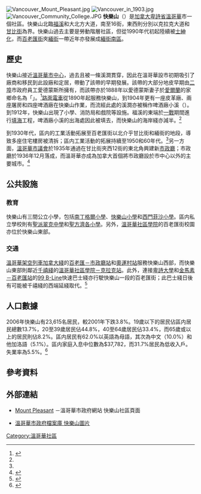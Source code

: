 {{Link style|time=2015-12-11T06:12:34+00:00}}
[[File:Vancouver_Mount_Pleasant.jpg|thumb]]
[[File:Vancouver_in_1903.jpg|thumb]]
[[File:Vancouver_Community_College.JPG|thumb]]
'''快樂山'''（{{lang-en|Mount Pleasant}}）是[[加拿大|加拿大]][[卑詩省|卑詩省]][[溫哥華|溫哥華]]市一個社區。快樂山北臨[[福溪_(溫哥華)|福溪]]和大北方大道，南至16街，東西則分別以克拉克大道和[[甘比街|甘比街]]為界。快樂山過去主要是勞動階層社區，但從1990年代初起陸續被[[士紳化|士紳化]]，而[[百老匯街_(溫哥華)|百老匯街]]夾[[緬街_(溫哥華)|緬街]]一帶近年亦發展成[[:en:South_Main|緬街南區]]。

==歷史==
快樂山接近[[溫哥華市中心|溫哥華市中心]]，過去且被一條溪澗貫穿，因此在溫哥華設市初期吸引了廠商和移民到此設廠和定居，帶動了該帶的早期發展。該帶的大部分地皮早期由[[新西敏市|二埠]]市政府員工愛德蒙斯所擁有，而該帶亦於1888年以愛德蒙斯妻子於[[愛爾蘭|愛爾蘭]]的家鄉命名為「{{lang|en|Mount Pleasant}}」。<ref name="VanHist">{{Cite web|url=http://vancouver.ca/community_profiles/mount_pleasant/history.htm |title=History & Heritage |accessdate=2013-05-01 |publisher=溫哥華市政府 |archiveurl=https://web.archive.org/web/20110810165927/http://vancouver.ca/community_profiles/mount_pleasant/history.htm |archivedate=2011-08-10 |date=2008-08-18 |deadurl=yes }}</ref>[[路面電車|路面電車]]從1890年起服務快樂山，到1904年更有一座皮革廠、兩座屠房和四座啤酒廠在快樂山作業，而流經此處的溪澗亦被稱作啤酒廠小溪（{{lang|en|Brewery Creek}}）。到1912年，快樂山出現了小學、消防局和戲院等設施。福溪的東端於[[一戰|一戰]]期間進行[[填海|填海]]工程，啤酒廠小溪的出海處因此被填去，而快樂山的海岸綫亦減半。<ref name="VanHist"/>

到1930年代，區内的工業活動拓展至百老匯街以北介乎甘比街和緬街的地段，導致多座住宅樓房被清拆；區内工業活動的拓展持續至1950和60年代。<ref name="VanHist"/>另一方面，[[溫哥華市議會|溫哥華市議會]]於1935年通過在甘比街夾西12街的東北角興建新[[溫哥華市政廳|市政廳]]；市政廳於1936年12月落成，而溫哥華亦成為加拿大首個將市政廳設於市中心以外的主要城市。<ref>{{Cite book| last = Berelowitz  | first = Lance  | authorlink =   | coauthors =   | title = Dream City: Vancouver and the Global Imagination   | publisher = Douglas & McIntyre  | date = 2010  | location =   | pages = 64 | url =   | doi =   | id =   | isbn = 9781553651703}}</ref>

==公共設施==
===教育===
快樂山有三間公立小學，包括[[:en:Florence_Nightingale_Elementary_School|南丁格爾小學]]、[[:en:Mount_Pleasant_Elementary_School|快樂山小學]]和[[:en:Simon_Fraser_Elementary_School|西門菲沙小學]]。區内私立學校則有[[:en:St._Patrick's_Regional_Secondary_School|聖派翠克中學]]和[[:en:St._Francis_Xavier_School,_Vancouver|聖方濟各小學]]。另外，[[溫哥華社區學院|溫哥華社區學院]]的百老匯街校園亦位於快樂山東部。

===交通===
[[溫哥華架空列車|溫哥華架空列車]][[加拿大綫|加拿大綫]]的[[百老匯－市政廳站|百老匯－市政廳站]]和[[奧運村站|奧運村站]]服務快樂山西部，而快樂山東部則鄰近[[千禧綫|千禧綫]]的[[溫哥華社區學院－克拉克站|溫哥華社區學院－克拉克站]]。此外，連接[[卑詩大學|卑詩大學]]和[[金馬素－百老匯站|金馬素－百老匯站]]的[[:en:99_B-Line|99 B-Line]]快速巴士綫亦行駛快樂山一段的百老匯街；此巴士綫日後有可能被千禧綫的西端延綫取代。<ref>{{Cite web |url=http://www.translink.ca/en/Get-Involved/Be-Part-of-the-Plan/Alternatives.aspx |title=Rapid Transit Alternatives |access-date=2010-09-16 |archive-url=https://web.archive.org/web/20100919131741/http://www.translink.ca/en/Get-Involved/Be-Part-of-the-Plan/Alternatives.aspx |archive-date=2010-09-19 |dead-url=yes }}</ref>

==人口數據==

2006年快樂山有23,615名居民，較2001年下跌3.8%。19歲以下的居民佔區内居民總數13.7%，20至39歲居民佔44.8%，40至64歲居民佔33.4%，而65歲或以上的居民則佔8.2%。區内居民有62.0%以英語為母語，其次為中文（10.0%）和他加洛語（5.1%）。區内家庭入息中位數為$37,782，而31.7%居民為低收入戶。失業率為5.5%。<ref>{{Cite web|url=http://vancouver.ca/commsvcs/planning/census/2006/localareas/mtpleasant.pdf |title=City of Vancouver Community Profiles: Mount Pleasant Community Statistics |accessdate=2013-05-01 |publisher=溫哥華市政府 |archiveurl=https://web.archive.org/web/20110810165840/http://vancouver.ca/commsvcs/planning/census/2006/localareas/mtpleasant.pdf |archivedate=2011-08-10 |deadurl=yes }}</ref>

==參考資料==
{{reflist}}

==外部連結==
*{{en}}[http://vancouver.ca/green-vancouver/mount-pleasant.aspx Mount Pleasant] {{Wayback|url=http://vancouver.ca/green-vancouver/mount-pleasant.aspx |date=20150324201619 }}－溫哥華市政府網站 快樂山社區頁面
*[http://vancouver.ca/ArchivesSearch/results.aspx?AC=CHANGE_REPORT&XC=/ArchivesSearch/Results.aspx&BU=http://vancouver.ca/ArchivesSearch/SearchPhotos.aspx&TN=records&SN=AUTO1140&SE=614&RN=0&MR=10&TR=0&TX=1000&ES=0&CS=0&XP=&RF=WebStartDate&EF=&DF=WebFullImages&RL=0&EL=0&DL=0&NP=255&ID=&MF=GENERICENGWPMSG.INI&MQ=&TI=0&DT=&ST=0&IR=0&NR=0&NB=0&SV=0&SS=0&BG=&FG=&QS=&OEX=ISO-8859-1&OEH=utf-8 溫哥華市政府檔案庫 快樂山圖片]

[[Category:溫哥華社區|Category:溫哥華社區]]
